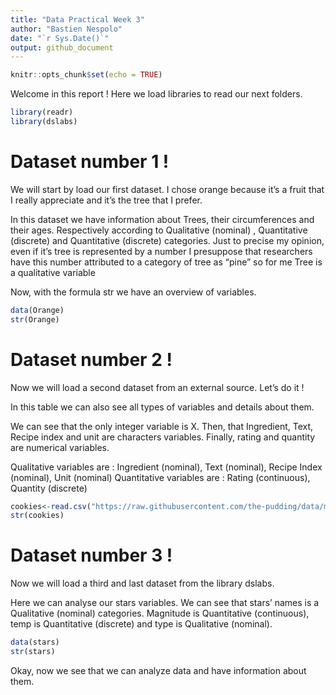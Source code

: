 ---
title: "Data Practical Week 3"
author: "Bastien Nespolo"
date: "`r Sys.Date()`"
output: github_document
---

```{r setup, include=FALSE}
knitr::opts_chunk$set(echo = TRUE)
```


Welcome in this report !
Here we load libraries to read our next folders.
```{r message=FALSE, warning=FALSE}
library(readr)
library(dslabs)
```


# Dataset number 1 !

We will start by load our first dataset. I chose orange because it's a fruit that I really appreciate and it's the tree that I prefer.

In this dataset we have information about Trees, their circumferences and their ages. Respectively according to Qualitative (nominal) , Quantitative (discrete) and Quantitative (discrete) categories.
Just to precise my opinion, even if it's tree is represented by a number I presuppose that researchers have this number attributed to a category of tree as "pine" so for me Tree is a qualitative variable

Now, with the formula str we have an overview of variables.

```{r oranges}
data(Orange)
str(Orange)
```

# Dataset number 2 !

Now we will load a second dataset from an external source. Let's do it !

In this table we can also see all types of variables and details about them.

We can see that the only integer variable is X. Then, that Ingredient, Text, Recipe index and unit are characters variables. Finally, rating and quantity are numerical variables.

Qualitative variables are : Ingredient (nominal), Text (nominal), Recipe Index (nominal), Unit (nominal)
Quantitative variables are : Rating (continuous), Quantity (discrete)

```{r cookies}
cookies<-read.csv("https://raw.githubusercontent.com/the-pudding/data/master/cookies/choc_chip_cookie_ingredients.csv")
str(cookies)
```
# Dataset number 3 !

Now we will load a third and last dataset from the library dslabs.

Here we can analyse our stars variables.
We can see that stars' names is a Qualitative (nominal) categories. Magnitude is Quantitative (continuous), temp is Quantitative (discrete) and type is Qualitative (nominal). 

```{r stars}
data(stars)
str(stars)
```

Okay, now we see that we can analyze data and have information about them.



